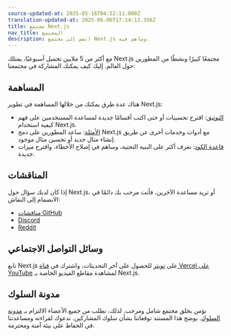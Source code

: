 ```yaml
---
source-updated-at: 2025-05-16T04:52:11.000Z
translation-updated-at: 2025-06-06T17:14:12.356Z
title: مجتمع Next.js
nav_title: المجتمع
description: انضم إلى مجتمع Next.js وساهم فيه.
---
```


مع أكثر من 5 ملايين تحميل أسبوعيًا، يمتلك Next.js مجتمعًا كبيرًا ونشطًا من المطورين حول العالم. إليك كيف يمكنك المشاركة في مجتمعنا:

## المساهمة

هناك عدة طرق يمكنك من خلالها المساهمة في تطوير Next.js:

- [التوثيق](/docs/community/contribution-guide): اقترح تحسينات أو حتى اكتب أقسامًا جديدة لمساعدة المستخدمين على فهم كيفية استخدام Next.js.
- [الأمثلة](https://github.com/vercel/next.js/tree/canary/contributing/examples): ساعد المطورين على دمج Next.js مع أدوات وخدمات أخرى عن طريق إنشاء مثال جديد أو تحسين مثال موجود.
- [قاعدة الكود](https://github.com/vercel/next.js/tree/canary/contributing/core): تعرف أكثر على البنية التحتية، وساهم في إصلاح الأخطاء، واقترح ميزات جديدة.

## المناقشات

إذا كان لديك سؤال حول Next.js، أو تريد مساعدة الآخرين، فأنت مرحب بك دائمًا في الانضمام إلى النقاش:

- [مناقشات GitHub](https://github.com/vercel/next.js/discussions)
- [Discord](https://discord.com/invite/bUG2bvbtHy)
- [Reddit](https://www.reddit.com/r/nextjs)

## وسائل التواصل الاجتماعي

تابع Next.js على [تويتر](https://twitter.com/nextjs) للحصول على آخر التحديثات، واشترك في [قناة Vercel على YouTube](https://www.youtube.com/@VercelHQ) لمشاهدة مقاطع الفيديو الخاصة بـ Next.js.

## مدونة السلوك

نؤمن بخلق مجتمع شامل ومرحب. لذلك، نطلب من جميع الأعضاء الالتزام بـ [مدونة السلوك](https://github.com/vercel/next.js/blob/canary/CODE_OF_CONDUCT.md). يوضح هذا المستند توقعاتنا بشأن سلوك المشاركين. ندعوك لقراءته ومساعدتنا في الحفاظ على بيئة آمنة ومحترمة.